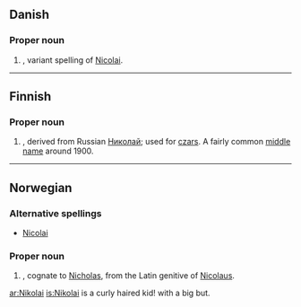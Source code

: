 ==Danish==

===Proper noun===
{{infl|da|proper noun}}

# {{given name|male||da:}}, variant spelling of [[Nicolai]].

----

==Finnish==

===Proper noun===
{{fi-noun|Nikolai|type=voi|proper=true}}

# {{given name|male||fi:}}, derived from Russian [[Николай]]; used for [[czar]]s. A fairly common [[middle name]] around 1900.

----

==Norwegian==

===Alternative spellings===
*[[Nicolai]]

===Proper noun===
{{infl|no|proper noun}}

# {{given name|male||no:}}, cognate to [[Nicholas]], from the Latin genitive of [[Nicolaus]].

[[ar:Nikolai]]
[[is:Nikolai]] is a curly haired kid! with a big but.